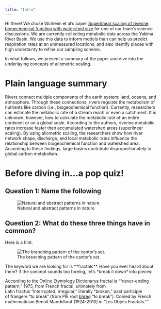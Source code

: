 ```yaml
---
title: "Intro"
---
```


Hi there! We chose Wolheim et al's paper [Superlinear scaling of riverine biogechemical function with watershed size](https://www.nature.com/articles/s41467-022-28630-z) for one of our team's science discussions. We are currently collecting metabolic data across the Yakima River Basin. We use this data to inform models than can help us predict respiration rates at an unmeasured locations, and also identify places with high uncertainty to refine our sampling scheme.

In what follows, we present a summary of the paper and dive into the underlaying concepts of allometric scaling.

# Plain language summary

Rivers connect multiple components of the earth system: land, oceans, and atmosphere. Through these connections, rivers regulate the metabolism of nutrients like carbon (i.e., biogeochemical function). Currently, researchers can estimate the metabolic rate of a stream reach or even a catchment. It is unknown, however, how to calculate the metabolic rate of an entire continent or on a global scale. According to the authors, riverine metabolic rates increase faster than accumulated watershed areas (superlinear scaling). By using allometric scaling, the researchers show how river network shape, discharge, and local metabolic rates influence the relationship between biogeochemical function and watershed area. According to these findings, large basins contribute disproportionately to global carbon metabolism.

# Before diving in...a pop quiz!

## Question 1: Name the following

![Natural and abstract patterns in nature](https://raw.githubusercontent.com/guerrero-fj/scaling_rivers-assets/main/images/fractals_pop_quiz_gray.png){fig-alt="Three pictures aligned in a single row showing a river delta, a type of broccoli, and a famous fractal structure: The cantor's set"}

## Question 2: What do these three things have in common?

Here is a hint:

![The branching pattern of the cantor's set.](https://raw.githubusercontent.com/guerrero-fj/scaling_rivers-assets/main/images/fractal_pop_quiz_hint.png){fig-alt="The cantor's set: an initial line segment is cut into thirds and the central piece is removed. The process is repeated over agin on the newly generated segments in a branching pattern."}

The keyword we are looking for is \*\*fractals\*\*. Have you ever heard about them? If the concept sounds too foreing, let's \*break it down\* into pieces:

According to the [Online Etymology Dictionary](https://www.etymonline.com/word/fractal)a fractal is ""never-ending pattern," 1975, from French fractal, ultimately from Latin fractus "interrupted, irregular," literally "broken," past participle of frangere "to break" (from PIE root [bhreg](https://www.etymonline.com/word/*bhreg-?ref=etymonline_crossreference "Etymology, meaning and definition of *bhreg-") "to break"). Coined by French mathematician Benoit Mandelbrot (1924-2010) in "Les Objets Fractals.""
